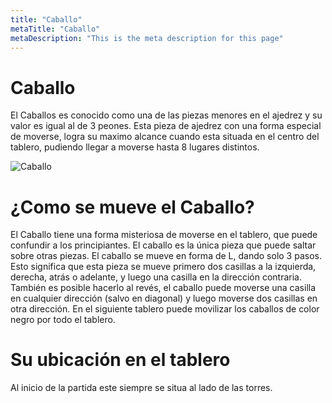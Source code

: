 ```yaml
---
title: "Caballo"
metaTitle: "Caballo"
metaDescription: "This is the meta description for this page"
---
```


# Caballo

El Caballos es conocido como una de las piezas menores en el ajedrez y su valor es igual al de 3 peones.
Esta pieza de ajedrez con una forma especial de moverse, logra su maximo alcance cuando esta situada en el centro del tablero, pudiendo llegar a moverse hasta 8 lugares distintos.

![Caballo](https://i.imgur.com/g3krsQi.png)

# ¿Como se mueve el Caballo?

El Caballo tiene una forma misteriosa de moverse en el tablero, que puede confundir a los principiantes. El caballo es la única pieza que puede saltar sobre otras piezas.
El caballo se mueve en forma de L, dando solo 3 pasos. Esto significa que esta pieza se mueve primero dos casillas a la izquierda, derecha, atrás o adelante, y luego una casilla en la dirección contraria.
También es posible hacerlo al revés, el caballo puede moverse una casilla en cualquier dirección (salvo en diagonal) y luego moverse dos casillas en otra dirección.
En el siguiente tablero puede movilizar los caballos de color negro por todo el tablero.

<ChessGameOnePlayerWithMoveValidation playerColor="b" position="1N1KQ1N1/2P5/7p/8/2n1n3/8/8/3qk3 w - - 0 1" />

# Su ubicación en el tablero

Al inicio de la partida este siempre se situa al lado de las torres.

<ChessGameOnePlayerWithMoveValidation position="1n1qk1n1/8/8/8/8/8/8/1N1QK1N1 w - - 0 1" />


